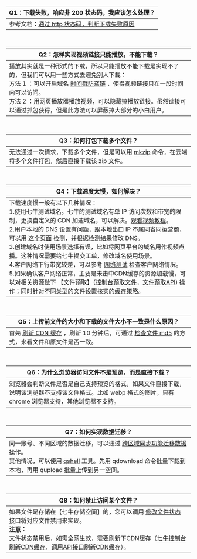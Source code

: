| Q1：下载失败，响应非 200 状态码，我应该怎么处理？|
| ---- |
| 参考文档：[通过 http 状态码，判断下载失败原因](https://developer.qiniu.com/fusion/kb/3885/through-the-http-status-code-download-failure-reason) |

<br>

| Q2：怎样实现视频链接只能播放，不能下载？|
| ---- |
| 播放其实就是一种形式的下载，所以只能播放不能下载是实现不了的，但我们可以用一些方式去避免别人下载：  <br>方法 1 ：可以开启域名 [时间戳防盗链](https://developer.qiniu.com/fusion/kb/1670/timestamp-hotlinking-prevention) ，使得视频链接只在一段时间内可以访问。<br>方法 2 ：用网页播放器播放视频，可以隐藏掉播放链接。虽然链接可以通过抓包获得，但是此方法可以屏蔽掉大部分的小白用户。  |

<br>

| Q3：如何打包下载多个文件？|
| ---- |
| 无法通过一次请求，下载多个文件，但是可以用 [mkzip](https://developer.qiniu.com/dora/manual/1667/mkzip) 命令，在云端将多个文件打包，然后直接下载该 zip 文件。 |

<br>

| Q4：下载速度太慢，如何解决？|
| ---- |
| 下载速度慢一般有以下几种情况：  <br>1.使用七牛测试域名。七牛的测试域名有单 IP 访问次数和带宽的限制，更换自定义的 CDN 加速域名，可以解决。[观看视频教程](http://songfeifeids.qiniuts.com/spjc/3.mp4)。<br>2.用户本地的 DNS 设置有问题，跟本地出口 IP 不属同省同运营商，可以用 [这个页面](http://tools.cloudxns.net/Index/Diag) 检测，并根据检测结果修改 DNS。<br>3.创建域名时使用场景选择有误，比如将网页平台的域名用作视频点播。这种情况需要给七牛提交工单，修改域名使用场景。<br>4.客户网络下行带宽较差，可以参考 [网络测试](https://developer.qiniu.com/fusion/kb/1324/mobile-terminal-network-test-tool-android-ios) 检查客户网络情况。<br>5.如果确认客户网络正常，主要是未击中CDN缓存的资源加载慢，可以对相关资源做下 【文件预取】（[控制台预取文件](https://developer.qiniu.com/fusion/manual/3845/refresh-the-prefetch-fusion)，[文件预取API](https://developer.qiniu.com/fusion/api/1227/file-prefetching)) 操作；同时针对不同类型的文件设置核实的[缓存策略](https://developer.qiniu.com/fusion/manual/4944/cache-configuration)。 |

<br>

| Q5：上传前文件的大小和下载的文件大小不一致是什么原因？|
| ---- |
| 首先 [刷新 CDN 缓存](https://developer.qiniu.com/fusion/kb/1325/refresh-the-cache-and-the-effect-of-time) ，刷新 10 分钟后，可通过 [检查文件 md5](https://developer.qiniu.com/fusion/kb/3644/refresh-the-cache-fails-consistency-method-validation-file) 的方式，来看文件和原文件是否一致。|

<br>

| Q6：为什么浏览器访问文件不是预览，而是直接下载？|
| ---- |
| 浏览器会判断文件是否是自己支持预览的格式，如果文件直接下载，说明该浏览器不支持该文件格式。比如 webp 格式的图片，只有 chrome 浏览器支持，其他浏览器不支持。 |

<br>

| Q7：如何实现数据迁移？|
| ---- |
|同一账号、不同区域的数据迁移，可以通过 [跨区域同步功能迁移数据](https://developer.qiniu.com/kodo/manual/1700/cross-regional-synchronization) 操作。<br>其他情况，可以使用 [qshell](https://developer.qiniu.com/kodo/tools/1302/qshell) 工具。先用 qdownload 命令批量下载到本地，再用 qupload 批量上传到另一空间。 |

<br>

| Q8：如何禁止访问某个文件？|
| ---- |
| 如果文件是存储在【七牛存储空间】的，您可以调用 [修改文件状态](https://developer.qiniu.com/kodo/api/4173/modify-the-file-status) 接口将对应文件禁用来实现。<br> **注意：**<br>文件状态禁用后，如需全网生效，需要刷新下CDN缓存（[七牛控制台刷新CDN缓存](https://developer.qiniu.com/fusion/manual/3845/refresh-the-prefetch-fusion)，[调用API接口刷新CDN缓存](https://developer.qiniu.com/fusion/api/1229/cache-refresh)）。 |

